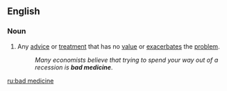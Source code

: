 ==English==

===Noun===
{{en-noun|sg=[[bad]] [[medicine]]|-}}

# {{figurative}} Any [[advice]] or [[treatment]] that has no [[value]] or [[exacerbates]] the [[problem]].
#: ''Many economists believe that trying to spend your way out of a recession is '''bad medicine'''''.

[[ru:bad medicine]]